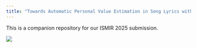 ```yaml
---
title: "Towards Automatic Personal Value Estimation in Song Lyrics with Large Language Models"
---
```


This is a companion repository for our ISMIR 2025 submission. 



![](_images/pilot_llm_bootstrap_ICC2k_ICC2.png){fig-align="center"}
